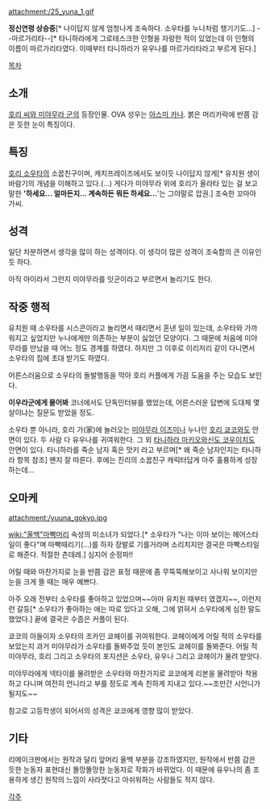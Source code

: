 attachment:/25_yuna_1.gif

'''정신연령 상승중'''[* 나이답지 않게 엄청나게 조숙하다. 소우타를 누나처럼 챙기기도...]
--마르가리타--[* 타니하라에게 그로테스크한 인형을 자랑한 적이 있었는데 이 인형의 이름이 마르가리타였다. 이때부터 타니하라가 유우나를 마르가리타라고 부르게 된다.]


[[목차]]

== 소개 ==
[[호리 씨와 미야무라 군]]의 등장인물. OVA 성우는 [[아스미 카나]].
붉은 머리카락에 반쯤 감은 듯한 눈이 특징이다.

== 특징 ==
[[호리 소우타]]의 소꿉친구이며, 캐치프레이즈에서도 보이듯 나이답지 않게[* 유치원 생이 바람기의 개념을 이해하고 있다.(...) 게다가 미야무라 위에 호리가 올라타 있는 걸 보고 말한 ''''하세요... 얼마든지... 계속하든 뭐든 하세요...''''는 그야말로 압권.] 조숙한 꼬마아가씨. 

== 성격 ==
일단 차분하면서 생각을 많이 하는 성격이다. 이 생각이 많은 성격이 조숙함의 큰 이유인 듯 하다.

아직 아이라서 그런지 미야무라를 잇군이라고 부르면서 놀리기도 한다.

== 작중 행적 ==
유치원 때 소우타를 시스콘이라고 놀리면서 때리면서 혼낸 일이 있는데, 소우타와 가까워지고 싶었지만 누나에게만 의존하는 부분이 싫었던 모양이다. 그 때문에 처음에 미야무라를 만났을 때 어느 정도 경계를 하였다. 하지만 그 이후로 이리저리 같이 다니면서 소우타의 집에 초대 받기도 하였다.

어른스러움으로 소우타의 돌발행동을 막아 호리 커플에게 가끔 도움을 주는 모습도 보인다.

'''이우라군에게 물어봐''' 코너에서도 단독인터뷰를 했었는데, 어른스러운 답변에 도대체 몇 살이냐는 질문도 받았을 정도.

소우타 뿐 아니라, 호리 가(家)에 놀러오는 [[미야무라 이즈미]]나 누나인 [[호리 쿄코]]와도 안면이 있다. 두 사람 다 유우나를 귀여워한다. 그 외 [[타니하라 마키오]]와[[신도 코우이치]]도 안면이 있다. 타니하라를 죽순 남자 혹은 맛키 라고 부르며[* 왜 죽순 남자인지는 타니하라 항목 참조] 왠지 잘 따른다. 후에는 진리의 소꿉친구 캐릭터답게 아주 훌륭하게 성장하는데...
== 오마케 ==
attachment:/yuuna_gokyo.jpg

[[wiki:"올백"마빡머리]] 속성의 미소녀가 되었다.[* 소우타가 "나는 이마 보이는 헤어스타일이 좋다"며 마빡때리기(...)를 하자 장발로 기를거라며 소리치지만 결국은 마빡스타일로 해준다. 적절한 츤데레.] 심지어 순정파!!

어릴 때와 마찬가지로 눈을 반쯤 감은 표정 때문에 좀 무뚝뚝해보이고 사나워 보이지만 눈을 크게 뜰 때는 매우 예쁘다.

아주 오래 전부터 소우타를 좋아하고 있었으며~~아마 유치원 때부터 였겠지~~, 이런저런 갈등[* 소우타가 좋아하는 애는 따로 있다고 오해, 그에 얽혀서 소우타에게 심한 말도 했었다.] 끝에 결국은 수줍은 커플이 된다. 

쿄코의 아들이자 소우타의 조카인 쿄헤이를 귀여워한다. 쿄헤이에게 어릴 적의 소우타를 보았는지 과거 미야무라가 소우타를 돌봐주었 듯이 본인도 쿄헤이를 돌봐준다. 어릴 적 미야무라, 호리 그리고 소우타의 포지션은 소우타, 유우나 그리고 쿄헤이가 물려 받앗다.

미야무라에게 넥타이를 물려받은 소우타와 마찬가지로 쿄코에게 리본을 물려받아 착용하고 다니며 여전히 언니라고 부를 정도로 계속 친하게 지내고 있다.~~조만간 시언니가 될지도~~

참고로 고등학생이 되어서의 성격은 쿄코에게 영향 많이 받았다.

== 기타 ==
리메이크판에서는 원작과 달리 앞머리 올백 부분을 강조하였지만, 원작에서 반쯤 감은 듯한 눈동자 표현대신 똘망똘망한 눈동자로 작화가 바뀌었다. 이 때문에 유우나의 좀 조용하게 생긴 원작의 느낌이 사라졋다고 아쉬워하는 사람들도 적지 않다.

[[각주]]
